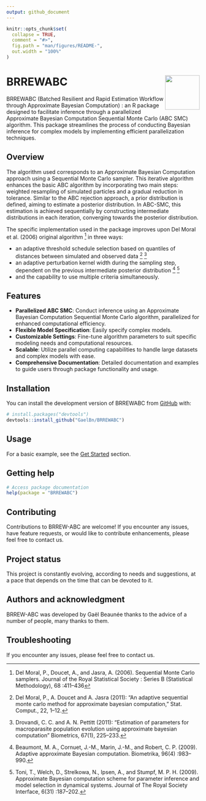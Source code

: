 ```yaml
---
output: github_document
---
```


<!-- README.md is generated from README.Rmd. Please edit that file -->

```r
knitr::opts_chunk$set(
  collapse = TRUE,
  comment = "#>",
  fig.path = "man/figures/README-",
  out.width = "100%"
)
```

# BRREWABC <img src="man/figures/icon.png" align="right" width="90" />

<!-- badges: start -->
<!-- badges: end -->

BRREWABC (Batched Resilient and Rapid Estimation Workflow through Approximate Bayesian Computation) : an R package designed to facilitate inference through a parallelized Approximate Bayesian Computation Sequential Monte Carlo (ABC SMC) algorithm. This package streamlines the process of conducting Bayesian inference for complex models by implementing efficient parallelization techniques.

## Overview

The algorithm used corresponds to an Approximate Bayesian Computation approach using a Sequential Monte Carlo sampler. This iterative algorithm enhances the basic ABC algorithm by incorporating two main steps: weighted resampling of simulated particles and a gradual reduction in tolerance. Similar to the ABC rejection approach, a prior distribution is defined, aiming to estimate a posterior distribution. In ABC-SMC, this estimation is achieved sequentially by constructing intermediate distributions in each iteration, converging towards the posterior distribution.

The specific implementation used in the package improves upon Del Moral et al. (2006) original algorithm ^[Del Moral, P., Doucet, A., and Jasra, A. (2006). Sequential Monte Carlo samplers. Journal of the Royal Statistical Society : Series B (Statistical Methodology), 68 :411–436] in three ways:

- an adaptive threshold schedule selection based on quantiles of distances between simulated and observed data ^[Del Moral, P., A. Doucet and A. Jasra (2011): “An adaptive sequential monte carlo method for approximate bayesian computation,” Stat. Comput., 22, 1–12.] ^[Drovandi, C. C. and A. N. Pettitt (2011): “Estimation of parameters for macroparasite population evolution using approximate bayesian computation” Biometrics, 67(1), 225–233.]
- an adaptive perturbation kernel width during the sampling step, dependent on the previous intermediate posterior distribution ^[Beaumont, M. A., Cornuet, J.-M., Marin, J.-M., and Robert, C. P. (2009). Adaptive approximate Bayesian computation. Biometrika, 96(4) :983–990.] ^[Toni, T., Welch, D., Strelkowa, N., Ipsen, A., and Stumpf, M. P. H. (2009). Approximate Bayesian computation scheme for parameter inference and model selection in dynamical systems. Journal of The Royal Society Interface, 6(31) :187–202.]
- and the capability to use multiple criteria simultaneously.

## Features

- **Parallelized ABC SMC**: Conduct inference using an Approximate Bayesian Computation Sequential Monte Carlo algorithm, parallelized for enhanced computational efficiency.
- **Flexible Model Specification**: Easily specify complex models.
- **Customizable Settings**: Fine-tune algorithm parameters to suit specific modeling needs and computational resources.
- **Scalable**: Utilize parallel computing capabilities to handle large datasets and complex models with ease.
- **Comprehensive Documentation**: Detailed documentation and examples to guide users through package functionality and usage.

## Installation

You can install the development version of BRREWABC from [GitHub](https://github.com/) with:

``` r
# install.packages("devtools")
devtools::install_github("GaelBn/BRREWABC")
```

## Usage

<!-- For a basic example, see the [Get Started](`vignette("BRREWABC")`) section. -->
For a basic example, see the [Get Started](https://gaelbn.github.io/BRREWABC/articles/BRREWABC.html) section.

## Getting help

``` r
# Access package documentation
help(package = "BRREWABC")
```

## Contributing

Contributions to BRREW-ABC are welcome! If you encounter any issues, have feature requests, or would like to contribute enhancements, please feel free to contact us.

## Project status

This project is constantly evolving, according to needs and suggestions, at a pace that depends on the time that can be devoted to it.


## Authors and acknowledgment

BRREW-ABC was developed by Gaël Beaunée thanks to the advice of a number of people, many thanks to them.

## Troubleshooting

If you encounter any issues, please feel free to contact us.




